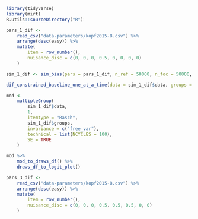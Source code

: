 
```r
library(tidyverse)
library(mirt)
R.utils::sourceDirectory("R")
```

```r
pars_1_dif <-
    read_csv("data-parameters/kopf2015-8.csv") %>%
    arrange(desc(easy)) %>%
    mutate(
        item = row_number(),
        nuisance_disc = c(0, 0, 0, 0.5, 0, 0, 0, 0)
    )

sim_1_dif <- sim_bias(pars = pars_1_dif, n_ref = 50000, n_foc = 50000, mean_foc = -1)
```

```r
dif_constrained_baseline_one_at_a_time(data = sim_1_dif$data, groups = sim_1_dif$groups)
```

```r
mod <- 
    multipleGroup(
        sim_1_dif$data,
        1,
        itemtype = "Rasch",
        sim_1_dif$groups,
        invariance = c("free_var"),
        technical = list(NCYCLES = 100),
        SE = TRUE
    )

mod %>% 
    mod_to_draws_df() %>% 
    draws_df_to_logit_plot()
```

```r
pars_3_dif <-
    read_csv("data-parameters/kopf2015-8.csv") %>%
    arrange(desc(easy)) %>%
    mutate(
        item = row_number(),
        nuisance_disc = c(0, 0, 0, 0.5, 0.5, 0.5, 0, 0)
    )
```



